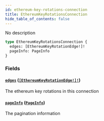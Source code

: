 ```yaml
---
id: ethereum-key-rotations-connection
title: EthereumKeyRotationsConnection
hide_table_of_contents: false
---
```



No description

```graphql
type EthereumKeyRotationsConnection {
  edges: [EthereumKeyRotationEdge!]!
  pageInfo: PageInfo
}
```


### Fields

#### [`edges`](#) ([`[EthereumKeyRotationEdge!]!`](/docs/testnet/graphql/objects/ethereum-key-rotation-edge))

The ethereum key rotations in this connection


#### [`pageInfo`](#) ([`PageInfo`](/docs/testnet/graphql/objects/page-info))

The pagination information




